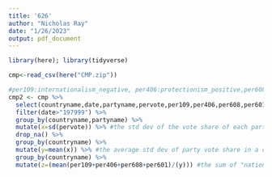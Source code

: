 ```yaml
---
title: '626'
author: "Nicholas Ray"
date: "1/26/2023"
output: pdf_document
---
```

```r
library(here); library(tidyverse)
```
```r
cmp<-read_csv(here("CMP.zip"))
```
```r
#per109:internationalism_negative, per406:protectionism_positive,per608:multiculturalism_negative,per601:national_...
cmp2 <- cmp %>%
  select(countryname,date,partyname,pervote,per109,per406,per608,per601) %>%
  filter(date>"197999") %>%
  group_by(countryname,partyname) %>%
  mutate(x=sd(pervote)) %>% #the std dev of the vote share of each party in a country
  drop_na() %>%
  group_by(countryname) %>%
  mutate(y=mean(x)) %>% #the average std dev of party vote share in a country
  group_by(countryname) %>%
  mutate(z=(mean(per109+per406+per608+per601)/(y))) #the sum of "nationalist" platforms in ... divided by the average std dev of party vote share in a country
```